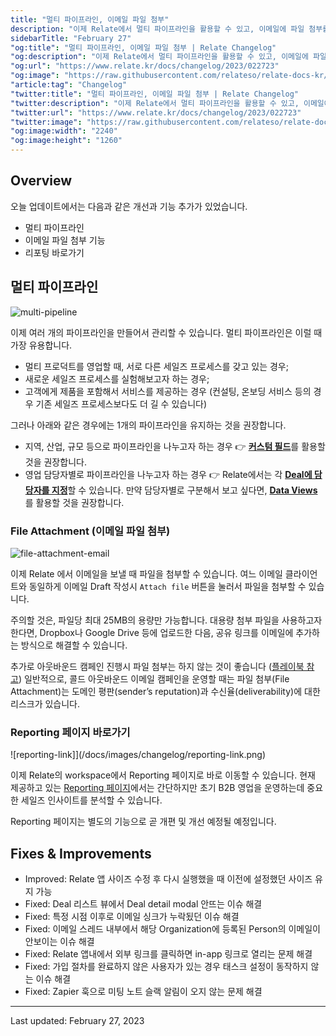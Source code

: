 ```yaml
---
title: "멀티 파이프라인, 이메일 파일 첨부"
description: "이제 Relate에서 멀티 파이프라인을 활용할 수 있고, 이메일에 파일 첨부를 할 수 있습니다."
sidebarTitle: "February 27"
"og:title": "멀티 파이프라인, 이메일 파일 첨부 | Relate Changelog"
"og:description": "이제 Relate에서 멀티 파이프라인을 활용할 수 있고, 이메일에 파일 첨부를 할 수 있습니다."
"og:url": "https://www.relate.kr/docs/changelog/2023/022723"
"og:image": "https://raw.githubusercontent.com/relateso/relate-docs-kr/main/docs/images/changelog/file-attachment-email.png"
"article:tag": "Changelog"
"twitter:title": "멀티 파이프라인, 이메일 파일 첨부 | Relate Changelog"
"twitter:description": "이제 Relate에서 멀티 파이프라인을 활용할 수 있고, 이메일에 파일 첨부를 할 수 있습니다."
"twitter:url": "https://www.relate.kr/docs/changelog/2023/022723"
"twitter:image": "https://raw.githubusercontent.com/relateso/relate-docs-kr/main/docs/images/changelog/file-attachment-email.png"
"og:image:width": "2240"
"og:image:height": "1260"
---
```


## Overview
오늘 업데이트에서는 다음과 같은 개선과 기능 추가가 있었습니다.

*  멀티 파이프라인
* 이메일 파일 첨부 기능
* 리포팅 바로가기

## 멀티 파이프라인

![multi-pipeline](/docs/images/changelog/multi-pipeline.png)

이제 여러 개의 파이프라인을 만들어서 관리할 수 있습니다. 멀티 파이프라인은 이럴 때 가장 유용합니다.

- 멀티 프로덕트를 영업할 때, 서로 다른 세일즈 프로세스를 갖고 있는 경우;
- 새로운 세일즈 프로세스를 실험해보고자 하는 경우;
- 고객에게 제품을 포함해서 서비스를 제공하는 경우 (컨설팅, 온보딩 서비스 등의 경우 기존 세일즈 프로세스보다도 더 길 수 있습니다)

그러나 아래와 같은 경우에는 1개의 파이프라인을 유지하는 것을 권장합니다.

- 지역, 산업, 규모 등으로 파이프라인을 나누고자 하는 경우 👉 [**커스텀 필드**](https://www.relate.kr/docs/features/custom-fields)를 활용할 것을 권장합니다.
- 영업 담당자별로 파이프라인을 나누고자 하는 경우 👉 Relate에서는 각 [**Deal에 담당자를 지정**](https://www.relate.kr/docs/features/deal-pipeline)할 수 있습니다. 만약 담당자별로 구분해서 보고 싶다면, [**Data Views**](https://www.relate.kr/docs/features/filtering-views#data-views)를 활용할 것을 권장합니다.

### File Attachment (이메일 파일 첨부)

![file-attachment-email](/docs/images/changelog/file-attachment-email.png)

이제 Relate 에서 이메일을 보낼 때 파일을 첨부할 수 있습니다. 여느 이메일 클라이언트와 동일하게 이메일 Draft 작성시 `Attach file` 버튼을 눌러서 파일을 첨부할 수 있습니다.

주의할 것은, 파일당 최대 25MB의 용량만 가능합니다. 대용량 첨부 파일을 사용하고자 한다면, Dropbox나 Google Drive 등에 업로드한 다음, 공유 링크를 이메일에 추가하는 방식으로 해결할 수 있습니다.

추가로 아웃바운드 캠페인 진행시 파일 첨부는 하지 않는 것이 좋습니다 ([플레이북 참고](https://www.relate.kr/docs/playbook/outbound-sales#)) 일반적으로, 콜드 아웃바운드 이메일 캠페인을 운영할 때는 파일 첨부(File Attachment)는 도메인 평판(sender’s reputation)과 수신율(deliverability)에 대한 리스크가 있습니다.

### Reporting 페이지 바로가기

![reporting-link]](/docs/images/changelog/reporting-link.png)

이제 Relate의 workspace에서 Reporting 페이지로 바로 이동할 수 있습니다. 현재 제공하고 있는 [Reporting 페이지](https://www.relate.kr/docs/features/reporting)에서는 간단하지만 초기 B2B 영업을 운영하는데 중요한 세일즈 인사이트를 분석할 수 있습니다.

<Tip>Reporting 페이지는 별도의 기능으로 곧 개편 및 개선 예정될 예정입니다.</Tip>


## Fixes & Improvements
- Improved: Relate 앱 사이즈 수정 후 다시 실행했을 때 이전에 설정했던 사이즈 유지 가능
- Fixed: Deal 리스트 뷰에서 Deal detail modal 안뜨는 이슈 해결
- Fixed: 특정 시점 이후로 이메일 싱크가 누락됬던 이슈 해결
- Fixed: 이메일 스레드 내부에서 해당 Organization에 등록된 Person의 이메일이 안보이는 이슈 해결
- Fixed: Relate 앱내에서 외부 링크를 클릭하면 in-app 링크로 열리는 문제 해결
- Fixed: 가입 절차를 완료하지 않은 사용자가 있는 경우 태스크 설정이 동작하지 않는 이슈 해결
- Fixed: Zapier 훅으로 미팅 노트 슬랙 알림이 오지 않는 문제 해결

---

Last updated: February 27, 2023